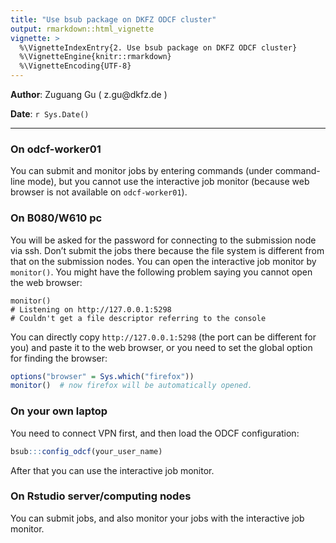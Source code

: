 ```yaml
---
title: "Use bsub package on DKFZ ODCF cluster"
output: rmarkdown::html_vignette
vignette: >
  %\VignetteIndexEntry{2. Use bsub package on DKFZ ODCF cluster}
  %\VignetteEngine{knitr::rmarkdown}
  %\VignetteEncoding{UTF-8}
---
```


**Author**: Zuguang Gu ( z.gu@dkfz.de )

**Date**: `r Sys.Date()`

-------------------------------------------------------------

### On odcf-worker01

You can submit and monitor jobs by entering commands (under command-line
mode), but you cannot use the interactive job monitor (because web browser is
not available on `odcf-worker01`).

### On B080/W610 pc

You will be asked for the password for connecting to the submission node via
ssh. Don't submit the jobs there because the file system is different from
that on the submission nodes. You can open the interactive job monitor by
`monitor()`. You might have the following problem saying you cannot open the
web browser:

```
monitor()
# Listening on http://127.0.0.1:5298
# Couldn't get a file descriptor referring to the console
```

You can directly copy `http://127.0.0.1:5298` (the port can be different for
you) and paste it to the web browser, or you need to set the global option for
finding the browser:

```r
options("browser" = Sys.which("firefox"))
monitor()  # now firefox will be automatically opened.
```

### On your own laptop

You need to connect VPN first, and then load the ODCF configuration:

```r
bsub:::config_odcf(your_user_name)
```

After that you can use the interactive job monitor.

### On Rstudio server/computing nodes

You can submit jobs, and also monitor your jobs with the interactive job monitor.
